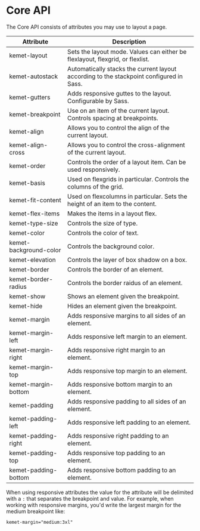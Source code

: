 
<Meta title="Styles/Core API" />

# Core API

The Core API consists of attributes you may use to layout a page.

| Attribute              | Description                                                                             |
| ---------------------- | --------------------------------------------------------------------------------------- |
| kemet-layout	         | Sets the layout mode. Values can either be flexlayout, flexgrid, or flexlist.           |
| kemet-autostack	       | Automatically stacks the current layout according to the stackpoint configured in Sass. |
| kemet-gutters	         | Adds responsive guttes to the layout. Configurable by Sass.                             |
| kemet-breakpoint	     | Use on an item of the current layout. Controls spacing at breakpoints.                  |
| kemet-align	           | Allows you to control the align of the current layout.                                  |
| kemet-align-cross	     | Allows you to control the cross-alignment of the current layout.                        |
| kemet-order	           | Controls the order of a layout item. Can be used responsively.                          |
| kemet-basis	           | Used on flexgrids in particular. Controls the columns of the grid.                      |
| kemet-fit-content	     | Used on flexcolumns in particular. Sets the height of an item to the content.           |
| kemet-flex-items	     | Makes the items in a layout flex.                                                       |
| kemet-type-size	       | Controls the size of type.                                                              |
| kemet-color            | Controls the color of text.                                                             |
| kemet-background-color | Controls the background color.                                                          |
| kemet-elevation        | Controls the layer of box shadow on a box.                                              |
| kemet-border           | Controls the border of an element.                                                      |
| kemet-border-radius    | Controls the border raidus of an element.                                               |
| kemet-show	           | Shows an element given the breakpoint.                                                  |
| kemet-hide	           | Hides an element given the breakpoint.                                                  |
| kemet-margin	         | Adds responsive margins to all sides of an element.                                     |
| kemet-margin-left	     | Adds responsive left margin to an element.                                              |
| kemet-margin-right	   | Adds responsive right margin to an element.                                             |
| kemet-margin-top	     | Adds responsive top margin to an element.                                               |
| kemet-margin-bottom	   | Adds responsive bottom margin to an element.                                            |
| kemet-padding	         | Adds responsive padding to all sides of an element.                                     |
| kemet-padding-left     | Adds responsive left padding to an element.                                             |
| kemet-padding-right    | Adds responsive right padding to an element.                                            |
| kemet-padding-top      | Adds responsive top padding to an element.                                              |
| kemet-padding-bottom   | Adds responsive bottom padding to an element.                                           |

When using responsive attributes the value for the attribute will be delimited with a `:` that separates the breakpoint and value. For example, when working with responsive margins, you'd write the largest margin for the medium breakpoint like:

```html
kemet-margin="medium:3xl"
```
